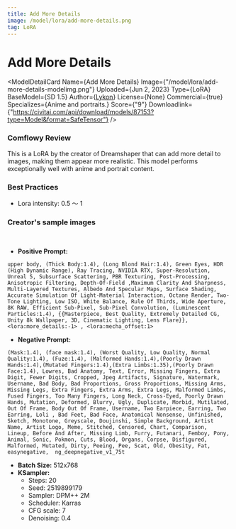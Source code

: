 ```yaml
---
title: Add More Details
image: /model/lora/add-more-details.png
tag: LoRA
---
```


# Add More Details

<ModelDetailCard 
  Name={<span>Add More Details</span>}
  Image={"/model/lora/add-more-details-modelimg.png"}
  Uploaded={<span>Jun 2, 2023</span>}
  Type={<span>LoRA</span>}
  BaseModel={<span>SD 1.5</span>}
  Author={<a href="https://civitai.com/user/Lykon">Lykon</a>}
  License={<span>None</span>}
  Commercial={true}
  Specializes={<span>Anime and portraits.</span>}
  Score={"9"}
  Downloadlink={"https://civitai.com/api/download/models/87153?type=Model&format=SafeTensor"}
/>

### Comflowy Review
This is a LoRA by the creator of Dreamshaper that can add more detail to images, making them appear more realistic. This model performs exceptionally well with anime and portrait content.

### Best Practices
* Lora intensity: 0.5 ～ 1

### Creator's sample images
<br/>
<PhotoProvider>
  <PhotoView src="/model/lora/003.png">
    <img src="/model/lora/003.png" alt="" className='rounded-lg'/>
  </PhotoView>
</PhotoProvider>

* **Positive Prompt:** 
```plaintext
upper body, (Thick Body:1.4), (Long Blond Hair:1.4), Green Eyes, HDR (High Dynamic Range), Ray Tracing, NVIDIA RTX, Super-Resolution, Unreal 5, Subsurface Scattering, PBR Texturing, Post-Processing, Anisotropic Filtering, Depth-Of-Field ,Maximum Clarity And Sharpness, Multi-Layered Textures, Albedo And Specular Maps, Surface Shading, Accurate Simulation Of Light-Material Interaction, Octane Render, Two-Tone Lighting, Low ISO, White Balance, Rule Of Thirds, Wide Aperture, 8K RAW, Efficient Sub-Pixel, Sub-Pixel Convolution, (Luminescent Particles:1.4), {{Masterpiece, Best Quality, Extremely Detailed CG, Unity 8k Wallpaper, 3D, Cinematic Lighting, Lens Flare}}, <lora:more_details:-1> , <lora:mecha_offset:1>
```
* **Negative Prompt:** 
```plaintext
(Mask:1.4), (face mask:1.4), (Worst Quality, Low Quality, Normal Quality:1.4), (Fuze:1.4), (Malformed Hands:1.4),(Poorly Drawn Hands:1.4),(Mutated Fingers:1.4),(Extra Limbs:1.35),(Poorly Drawn Face:1.4), Lowres, Bad Anatomy, Text, Error, Missing Fingers, Extra Digit, Fewer Digits, Cropped, Jpeg Artifacts, Signature, Watermark, Username, Bad Body, Bad Proportions, Gross Proportions, Missing Arms, Missing Legs, Extra Fingers, Extra Arms, Extra Legs, Malformed Limbs, Fused Fingers, Too Many Fingers, Long Neck, Cross-Eyed, Poorly Drawn Hands, Mutation, Deformed, Blurry, Ugly, Duplicate, Morbid, Mutilated, Out Of Frame, Body Out Of Frame, Username, Two Earpiece, Earring, Two Earring, Loli , Bad Feet, Bad Face, Anatomical Nonsense, Unfinished, Sketch, Monotone, Greyscale, Doujinshi, Simple Background, Artist Name, Artist Logo, Meme, Stitched, Censored, Chart, Comparison, Lineup, Before And After, Missing Limb, Furry, Futanari, Femboy, Pony, Animal, Sonic, Pokmon, Cuts, Blood, Organs, Corpse, Disfigured, Malformed, Mutated, Dirty, Peeing, Pee, Scat, Old, Obesity, Fat, easynegative,  ng_deepnegative_v1_75t
```
* **Batch Size:** 512x768
* **KSampler:**
  * Steps: 20
  * Seed: 2519899179
  * Sampler: DPM++ 2M 
  * Scheduler: Karras
  * CFG scale: 7
  * Denoising: 0.4